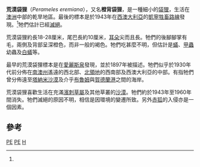 {{Speciesbox 
| taxon = Perameles eremiana
| name = 荒漠袋狸<ref name=msw3>{{MSW3 Groves|pages = 40|id=10900024}}</ref>
| status = EX
| status_system = iucn3.1
| status_ref = <ref name=iucn>{{IUCN2007 | assessors = Australasian Marsupial & Monotreme Specialist Group | year = 1996 | title = Perameles eremiana | id = 16570 | downloaded = 2008-03-12}}</ref>
| binomial_authority = [[Walter_Baldwin_Spencer|Spencer]], 1897
}}
'''荒漠袋狸'''（''Perameles eremiana''），又名'''橙背袋狸'''，是一種細小的[[袋狸|袋狸]]，生活在[[澳洲|澳洲]]中部的乾旱地區。最後的標本是於1943年在[[西澳大利亞|西澳大利亞]]的[[凱寧牲畜路線|凱寧牲畜路線]]發現。<ref name=iucn/>牠們估計已經[[滅絕|滅絕]]。

荒漠袋狸約長18-28厘米，尾巴長約10厘米，[[耳朵|耳朵]]尖而且長。牠們的後腳腳掌有毛，兩側及背部呈深橙色，而非一般的褐色。牠們吃甚麼不明，但估計是[[蟻|蟻]]、[[甲蟲|甲蟲]]幼蟲及[[白蟻|白蟻]]等。

最早的荒漠袋狸標本是在[[愛麗斯泉|愛麗斯泉]]發現，並於1897年被描述。牠們似乎於1930年代前分佈在[[南澳州|南澳州]]遙遠的西北部、[[北領地|北領地]]的西南部及西澳大利亞的中部。有指牠們曾分佈遠至[[塔納米沙漠|塔納米沙漠]]及介乎[[布魯姆|布魯姆]]與[[賀德蘭港|賀德蘭港]]之間的海岸。

荒漠袋狸喜歡生活在充滿[[濱刺草屬|濱刺草屬]]及其他草叢的[[沙漠|沙漠]]。牠們約於1943年至1960年間消失。牠們滅絕的原因不明，相信是因環境的變遷所致。另外[[赤狐|赤狐]]的入侵亦是一個因素。

==參考==
{{reflist}}

{{Taxonbar}}

[[Category:IUCN紅色名錄絕滅物種|PE]]
[[Category:袋狸屬|PE]]
[[Category:1897年描述的动物|H]]